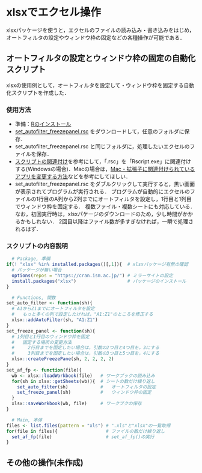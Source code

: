 # xlsxでエクセル操作 {#xlsx}

xlsxパッケージを使うと，エクセルのファイルの読み込み・書き込みをはじめ，
オートフィルタの設定やウィンドウ枠の固定などの各種操作が可能である．


## オートフィルタの設定とウィンドウ枠の固定の自動化スクリプト

xlsxの使用例として，オートフィルタを設定して・ウィンドウ枠を固定する自動化スクリプトを作成した．

### 使用方法   
- 準備：<a href="https://matutosi.github.io/retc/install.html">Rのインストール</a>   
- <a href="https://gist.githubusercontent.com/matutosi/fe217c7ed934dd242d6798aca846d902/raw/c7b93586db398f801d469bd98a9e764a04a4a8e2/set_autofilter_freezepanel.rsc">set_autofilter_freezepanel.rsc</a>
をダウンロードして，任意のフォルダに保存．   
- set_autofilter_freezepanel.rsc と同じフォルダに，処理したいエクセルのファイルを保存．   
- <a href="https://matutosi.github.io/retc/assoc.html">スクリプトの関連付け</a>を参考にして，「.rsc」を「Rscript.exe」に関連付けする(Windowsの場合)．Macの場合は，<a href="https://pc-karuma.net/mac-extension-related-app-change/">Mac - 拡張子に関連付けられているアプリを変更する方法</a>などを参考にしてほしい．  
- set_autofilter_freezepanel.rsc をダブルクリックして実行すると，黒い画面が表示されてプログラムが実行される．
プログラムが自動的にエクセルのファイルの1行目のA列からZ列までにオートフィルタを設定し，1行目と1列目でウィンドウ枠を固定する．
複数ファイル・複数シートにも対応している．   
なお，初回実行時は，xlsxパケージのダウンロードのため，少し時間がかかるかもしれない．
2回目以降はファイル数が多すぎなければ，一瞬で処理されるはず．   

### スクリプトの内容説明   

```r
  # Package, 準備
if(! "xlsx" %in% installed.packages()[,1]){  # xlsxパッケージ有無の確認
  # パッケージが無い場合
  options(repos = "https://cran.ism.ac.jp/") # ミラーサイトの設定
  install.packages("xlsx")                   # パッケージのインストール
}

  # Functions, 関数
set_auto_filter <- function(sh){
  # A1からZ1までにオートフィルタを設定
  #   もっと多くの列で設定したければ，"A1:Z1"のところを修正する
  xlsx::addAutoFilter(sh, "A1:Z1")
}
set_freeze_panel <- function(sh){
  # 1列目と1行目のウィンドウ枠を固定
  #   固定する場所の変更方法
  #     2行目までを固定したい場合は，引数の2つ目と4つ目を，3にする
  #     3列目までを固定したい場合は，引数の3つ目と5つ目を，4にする
  xlsx::createFreezePane(sh, 2, 2, 2, 2)
}
set_af_fp <- function(file){
  wb <- xlsx::loadWorkbook(file)   # ワークブックの読み込み
  for(sh in xlsx::getSheets(wb)){  # シートの数だけ繰り返し
    set_auto_filter(sh)            #   オートフィルタの設定
    set_freeze_panel(sh)           #   ウィンドウ枠の固定
  }
  xlsx::saveWorkbook(wb, file)     # ワークブクの保存
}

  # Main, 本体
files <- list.files(pattern = "xls") # ".xls"と"xlsx"の一覧取得
for(file in files){                  # ファイルの数だけ繰り返し
  set_af_fp(file)                    # set_af_fp()の実行
}
```


## その他の操作(未作成)


